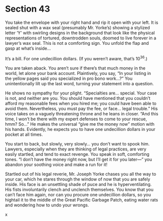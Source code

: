 # Section 43 {#sec-43}

You take the envelope with your right hand and rip it open with your left. It is sealed shut with a wax seal (presumably Mr. Yorke’s) showing a stylized letter ‘Y’ with swirling designs in the background that look like the physical representations of tortured, downtrodden souls, doomed to live forever in a lawyer’s wax seal. This is not a comforting sign. You unfold the flap and gasp at what’s inside…

It’s a bill. For one undecillion dollars. (If you weren’t aware, that’s $10^{36}$.)

You are taken aback. You aren’t sure if there’s that much money in the world, let alone your bank account. Plaintively, you say, “In your listing in the yellow pages said you specialized in pro bono work…?” You unintentionally lilt up the last word, turning your statement into a question. 

He shows no sympathy for your plight. “Specialties are… special. Your case is not, and neither are you. You should have mentioned that you couldn’t afford my reasonable fees when you hired me; you could have been able to avoid them. Nevertheless, you must pay the fee, or face… legal trouble.” His voice takes on a vaguely threatening throne and he leans in closer. “And this time, I won’t be there with my expert defenses to come to your rescue, hmm? So…” He makes the universal “give me the money now” motion with his hands. Evidently, he expects you to have one undecillion dollars in your pocket at all times.

You start to back, but slowly, very slowly… you don’t want to spook him. Lawyers, especially when they are thinking of legal practices, are very easily startled, and tend to exact revenge. You speak in soft, comforting tones. “I don’t have the money right now, but I’ll get it for you later—” you abandon your soothing voice and make a run for it! 

Startled out of his legal reverie, Mr. Joseph Yorke chases you all the way to your car, which he stares through the window of now that you are safely inside. His face is an unsettling shade of puce and he is hyperventilating. His fists involuntarily clench and unclench themselves. You know that you can’t face him again, nor can you procure one undecillion dollars, so you hightail it to the middle of the Great Pacific Garbage Patch, eating water rats and wondering how to undo your wrongs. 

x
